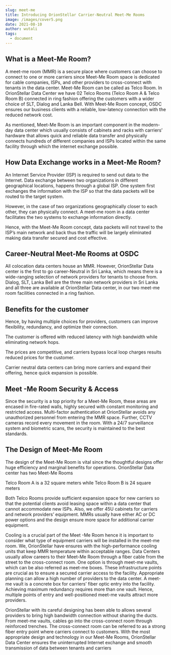 ```yaml
---
slug: meet-me
title: Introducing OrionStellar Carrier-Neutral Meet-Me Rooms
image: /images/cover5.png
date: 2021-08-10
author: wutali
tags:
  - document
---
```


## What is a Meet-Me Room?

A meet-me room (MMR) is a secure place where customers can choose to connect to one or more carriers since Meet-Me Room space is dedicated for cable companies, ISPs, and other providers to cross-connect with tenants in the data center. Meet-Me Room can be called as Telco Room. 
In OrionStellar Data Center we have 02 Telco Rooms (Telco Room A & Telco Room B) connected in ring fashion offering the customers with a wider choice of SLT, Dialog and Lanka Bell.  With Meet-Me Room concept, OSDC ensures our business clients with a reliable, low-latency connection with the reduced network cost.
 
As mentioned, Meet-Me Room is an important component in the modern-day data center which usually consists of cabinets and racks with carriers’ hardware that allows quick and reliable data transfer and physically connects hundreds of different companies and ISPs located within the same facility through which the internet exchange possible.


## How Data Exchange works in a Meet-Me Room?

An Internet Service Provider (ISP) is required to send out data to the Internet. Data exchange between two organizations in different geographical locations, happens through a global ISP. One system first exchanges the information with the ISP so that the data packets will be routed to the target system. 

However, in the case of two organizations geographically closer to each other, they can physically connect. A meet-me room in a data center facilitates the two systems to exchange information directly.

Hence, with the Meet-Me Room concept, data packets will not travel to the ISP’s main network and back thus the traffic will be largely eliminated making data transfer secured and cost effective.


## Career-Neutral Meet-Me Rooms at OSDC

All colocation data centers house an MMR. However, OrionStellar Data center is the first to go career-Neutral in Sri Lanka, which means there is a wide-ranging selection of network providers for tenants to choose from. Dialog, SLT, Lanka Bell are the three main network providers in Sri Lanka and all three are available at OrionStellar Data center, in our two meet-me room facilities connected in a ring fashion.

## Benefits for the customer 

Hence, by having multiple choices for providers, customers can improve flexibility, redundancy, and optimize their connection. 

The customer is offered with reduced latency with high bandwidth while eliminating network hops. 

The prices are competitive, and carriers bypass local loop charges results reduced prices for the customer. 

Carrier neutral data centers can bring more carriers and expand their offering, hence quick expansion is possible.


## Meet -Me Room Security & Access

Since the security is a top priority for a Meet-Me Room, these areas are encased in fire-rated walls, highly secured with constant monitoring and restricted access. Multi-factor authentication at OrionStellar avoids any unauthorized personnel from entering the MMR space. Further, CCTV cameras record every movement in the room. With a 24/7 surveillance system and biometric scans, the security is maintained to the best standards.


## The Design of Meet-Me Room

The design of the Meet-Me Room is vital since the thoughtful designs offer huge efficiency and marginal benefits for operations. OrionStellar Data center has two Meet-Me Rooms

Telco Room A is a 32 square meters while Telco Room B is 24 square meters  

Both Telco Rooms provide sufficient expansion space for new carriers so that the potential clients avoid leasing space within a data center that cannot accommodate new ISPs. 
Also, we offer 45U cabinets for carriers and network providers’ equipment. MMRs usually have either AC or DC power options and the design ensure more space for additional carrier equipment.

Cooling is a crucial part of the Meet -Me Room hence it is important to consider what type of equipment carriers will be installed in the meet-me room. We, OrionStellar have ensures with the high-performance cooling units that keep MMR temperature within acceptable ranges.
Data Centers usually allow careers to their Meet-Me Room through a fiber cable from the street to the cross-connect room. One option is through meet-me vaults, which can be also referred as meet-me boxes. These infrastructure points are crucial as to ensure a secured carrier access to the facility. Appropriate planning can allow a high number of providers to the data center.
A meet-me vault is a concrete box for carriers’ fiber optic entry into the facility. Achieving maximum redundancy requires more than one vault. Hence, multiple points of entry and well-positioned meet-me vaults attract more providers.

OrionStellar with its careful designing has been able to allows several providers to bring high bandwidth connection without sharing the ducts. From meet-me vaults, cables go into the cross-connect room through reinforced trenches. The cross-connect room can be referred to as a strong fiber entry point where carriers connect to customers.
With the most appropriate design and technology in our Meet-Me Rooms, OrionStellar Data Center ensures the uninterrupted Internet exchange and smooth transmission of data between tenants and carriers  
